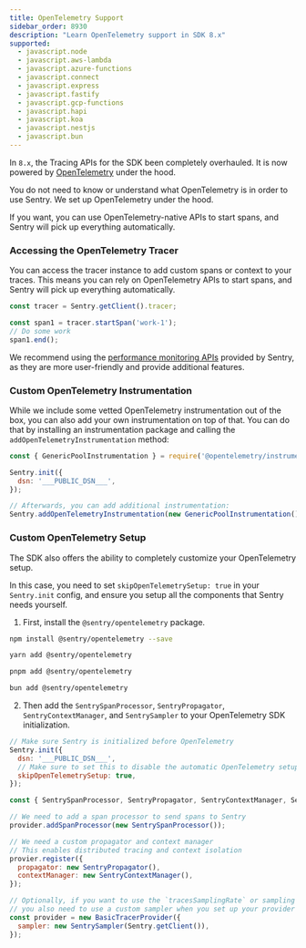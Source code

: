 ```yaml
---
title: OpenTelemetry Support
sidebar_order: 8930
description: "Learn OpenTelemetry support in SDK 8.x"
supported:
  - javascript.node
  - javascript.aws-lambda
  - javascript.azure-functions
  - javascript.connect
  - javascript.express
  - javascript.fastify
  - javascript.gcp-functions
  - javascript.hapi
  - javascript.koa
  - javascript.nestjs
  - javascript.bun
---
```


In `8.x`, the Tracing APIs for the SDK been completely overhauled. It is now powered by [OpenTelemetry](https://opentelemetry.io/) under the hood.

You do not need to know or understand what OpenTelemetry is in order to use Sentry. We set up OpenTelemetry under the hood.

If you want, you can use OpenTelemetry-native APIs to start spans, and Sentry will pick up everything automatically.

### Accessing the OpenTelemetry Tracer

You can access the tracer instance to add custom spans or context to your traces. This means you can rely on OpenTelemetry APIs to start spans, and Sentry will pick up everything automatically.

```JavaScript
const tracer = Sentry.getClient().tracer;

const span1 = tracer.startSpan('work-1');
// Do some work
span1.end();
```

We recommend using the [performance monitoring APIs](./v8-new-performance-api.mdx) provided by Sentry, as they are more user-friendly and provide additional features.

### Custom OpenTelemetry Instrumentation

While we include some vetted OpenTelemetry instrumentation out of the box, you can also add your own instrumentation on top of that. You can do that by installing an instrumentation package and calling the `addOpenTelemetryInstrumentation` method:

```JavaScript
const { GenericPoolInstrumentation } = require('@opentelemetry/instrumentation-generic-pool');

Sentry.init({
  dsn: '___PUBLIC_DSN___',
});

// Afterwards, you can add additional instrumentation:
Sentry.addOpenTelemetryInstrumentation(new GenericPoolInstrumentation());
```

### Custom OpenTelemetry Setup

The SDK also offers the ability to completely customize your OpenTelemetry setup.

In this case, you need to set `skipOpenTelemetrySetup: true` in your `Sentry.init` config, and ensure you setup all the components that Sentry needs yourself.

1. First, install the `@sentry/opentelemetry` package.

```bash {tabTitle:npm}
npm install @sentry/opentelemetry --save
```

```bash {tabTitle:yarn}
yarn add @sentry/opentelemetry
```

```bash {tabTitle:pnpm}
pnpm add @sentry/opentelemetry
```

```bash {tabTitle:bun}
bun add @sentry/opentelemetry
```

2. Then add the `SentrySpanProcessor`, `SentryPropagator`, `SentryContextManager`, and `SentrySampler` to your OpenTelemetry SDK initialization.

```JavaScript
// Make sure Sentry is initialized before OpenTelemetry
Sentry.init({
  dsn: '___PUBLIC_DSN___',
  // Make sure to set this to disable the automatic OpenTelemetry setup
  skipOpenTelemetrySetup: true,
});

const { SentrySpanProcessor, SentryPropagator, SentryContextManager, SentrySampler } = require('@sentry/opentelemetry');

// We need to add a span processor to send spans to Sentry
provider.addSpanProcessor(new SentrySpanProcessor());

// We need a custom propagator and context manager
// This enables distributed tracing and context isolation
provier.register({
  propagator: new SentryPropagator(),
  contextManager: new SentryContextManager(),
});

// Optionally, if you want to use the `tracesSamplingRate` or sampling related options from Sentry,
// you also need to use a custom sampler when you set up your provider
const provider = new BasicTracerProvider({
  sampler: new SentrySampler(Sentry.getClient()),
});
```

